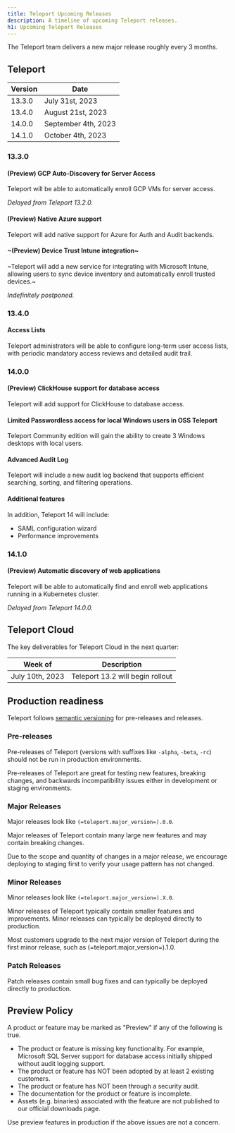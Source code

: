 ```yaml
---
title: Teleport Upcoming Releases
description: A timeline of upcoming Teleport releases.
h1: Upcoming Teleport Releases
---
```


The Teleport team delivers a new major release roughly every 3 months.

## Teleport

| Version | Date                |
|---------|---------------------|
| 13.3.0  | July 31st, 2023     |
| 13.4.0  | August 21st, 2023   |
| 14.0.0  | September 4th, 2023 |
| 14.1.0  | October 4th, 2023   |

### 13.3.0

#### (Preview) GCP Auto-Discovery for Server Access

Teleport will be able to automatically enroll GCP VMs for server access.

*Delayed from Teleport 13.2.0.*

#### (Preview) Native Azure support

Teleport will add native support for Azure for Auth and Audit backends.

#### ~(Preview) Device Trust Intune integration~

~Teleport will add a new service for integrating with Microsoft Intune, allowing
users to sync device inventory and automatically enroll trusted devices.~

*Indefinitely postponed.*

### 13.4.0

#### Access Lists

Teleport administrators will be able to configure long-term user access lists,
with periodic mandatory access reviews and detailed audit trail.

### 14.0.0

#### (Preview) ClickHouse support for database access

Teleport will add support for ClickHouse to database access.

#### Limited Passwordless access for local Windows users in OSS Teleport

Teleport Community edition will gain the ability to create 3 Windows desktops
with local users.

#### Advanced Audit Log

Teleport will include a new audit log backend that supports efficient
searching, sorting, and filtering operations.

#### Additional features

In addition, Teleport 14 will include:

- SAML configuration wizard
- Performance improvements

### 14.1.0

#### (Preview) Automatic discovery of web applications

Teleport will be able to automatically find and enroll web applications running
in a Kubernetes cluster.

*Delayed from Teleport 14.0.0.*

## Teleport Cloud

The key deliverables for Teleport Cloud in the next quarter:

| Week of          | Description                                           |
|------------------|-------------------------------------------------------|
| July 10th, 2023  | Teleport 13.2 will begin rollout                      |

## Production readiness

Teleport follows [semantic versioning](https://semver.org) for pre-releases and
releases.

### Pre-releases

Pre-releases of Teleport (versions with suffixes like `-alpha`, `-beta`, `-rc`)
should not be run in production environments.

Pre-releases of Teleport are great for testing new features, breaking changes,
and backwards incompatibility issues either in development or staging
environments.

### Major Releases

Major releases look like `(=teleport.major_version=).0.0`.

Major releases of Teleport contain many large new features and may contain
breaking changes.

Due to the scope and quantity of changes in a major release, we encourage
deploying to staging first to verify your usage pattern has not changed.

### Minor Releases

Minor releases look like `(=teleport.major_version=).X.0`.

Minor releases of Teleport typically contain smaller features and improvements.
Minor releases can typically be deployed directly to production.

Most customers upgrade to the next major version of Teleport during the first
minor release, such as (=teleport.major_version=).1.0.

### Patch Releases

Patch releases contain small bug fixes and can typically be deployed directly
to production.

## Preview Policy

A product or feature may be marked as "Preview" if any of the following is
true.

- The product or feature is missing key functionality. For example, Microsoft
  SQL Server support for database access initially shipped without audit
  logging support.
- The product or feature has NOT been adopted by at least 2 existing customers.
- The product or feature has NOT been through a security audit.
- The documentation for the product or feature is incomplete.
- Assets (e.g. binaries) associated with the feature are not published to our
  official downloads page.

Use preview features in production if the above issues are not a concern.
